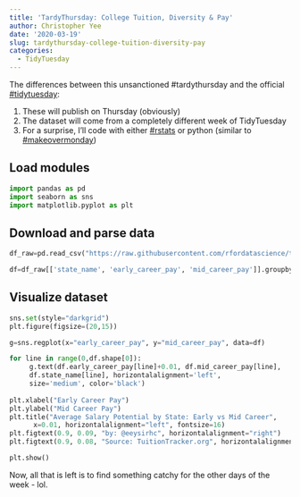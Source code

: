 ```yaml
---
title: 'TardyThursday: College Tuition, Diversity & Pay'
author: Christopher Yee
date: '2020-03-19'
slug: tardythursday-college-tuition-diversity-pay
categories:
  - TidyTuesday
---
```


The differences between this unsanctioned #tardythursday and the official [#tidytuesday](https://github.com/rfordatascience/tidytuesday):

1. These will publish on Thursday (obviously)
2. The dataset will come from a completely different week of TidyTuesday
3. For a surprise, I'll code with either [#rstats](https://twitter.com/search?q=%23rstats) or python (similar to [#makeovermonday](https://www.christopheryee.org/blog/makeovermonday-women-in-the-workforce/))

## Load modules

```python
import pandas as pd
import seaborn as sns
import matplotlib.pyplot as plt
```

## Download and parse data

```python
df_raw=pd.read_csv("https://raw.githubusercontent.com/rfordatascience/tidytuesday/master/data/2020/2020-03-10/salary_potential.csv")

df=df_raw[['state_name', 'early_career_pay', 'mid_career_pay']].groupby('state_name').mean().reset_index()
```

## Visualize dataset

```python
sns.set(style="darkgrid")
plt.figure(figsize=(20,15))

g=sns.regplot(x="early_career_pay", y="mid_career_pay", data=df)

for line in range(0,df.shape[0]):
     g.text(df.early_career_pay[line]+0.01, df.mid_career_pay[line], 
     df.state_name[line], horizontalalignment='left', 
     size='medium', color='black')
        
plt.xlabel("Early Career Pay")
plt.ylabel("Mid Career Pay")
plt.title("Average Salary Potential by State: Early vs Mid Career",
      x=0.01, horizontalalignment="left", fontsize=16)
plt.figtext(0.9, 0.09, "by: @eeysirhc", horizontalalignment="right")
plt.figtext(0.9, 0.08, "Source: TuitionTracker.org", horizontalalignment="right")

plt.show()
```

Now, all that is left is to find something catchy for the other days of the week - lol.





